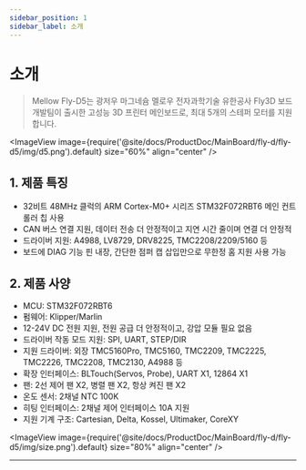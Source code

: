 ```yaml
---
sidebar_position: 1
sidebar_label: 소개
---
```




# 소개

> Mellow Fly-D5는 광저우 마그네슘 멜로우 전자과학기술 유한공사 Fly3D 보드 개발팀이 출시한 고성능 3D 프린터 메인보드로, 최대 5개의 스테퍼 모터를 지원합니다.


<ImageView image={require('@site/docs/ProductDoc/MainBoard/fly-d/fly-d5/img/d5.png').default} size="60%" align="center" />

## **1. 제품 특징**

* 32비트 48MHz 클럭의 ARM Cortex-M0+ 시리즈 STM32F072RBT6 메인 컨트롤러 칩 사용
* CAN 버스 연결 지원, 데이터 전송 더 안정적이고 지연 시간 줄이며 연결 더 안정적
* 드라이버 지원: A4988, LV8729, DRV8225, TMC2208/2209/5160 등
* 보드에 DIAG 기능 핀 내장, 간단한 점퍼 캡 삽입만으로 무한정 홈 지원 사용 가능

## 2. 제품 사양

* MCU: STM32F072RBT6
* 펌웨어: Klipper/Marlin
* 12-24V DC 전원 지원, 전원 공급 더 안정적이고, 강압 모듈 필요 없음
* 드라이버 작동 모드 지원: SPI, UART, STEP/DIR
* 지원 드라이버: 외장 TMC5160Pro, TMC5160, TMC2209, TMC2225, TMC2226, TMC2208, TMC2130, A4988 등
* 확장 인터페이스: BLTouch(Servos, Probe), UART X1, 12864 X1
* 팬: 2선 제어 팬 X2, 병렬 팬 X2, 항상 켜진 팬 X2
* 온도 센서: 2채널 NTC 100K
* 히팅 인터페이스: 2채널 제어 인터페이스 10A 지원
* 지원 기계 구조: Cartesian, Delta, Kossel, Ultimaker, CoreXY

<ImageView image={require('@site/docs/ProductDoc/MainBoard/fly-d/fly-d5/img/size.png').default} size="80%" align="center" />

----